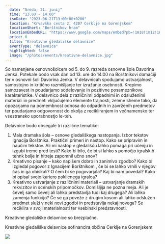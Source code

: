 ```yaml
---
  date: "Sreda, 21. junij"
  time: "13.00 - 14.00"
  isoDate: "2023-06-21T13:00:00+0200"
  location: "Krvavška cesta 2, 4207 Cerklje na Gorenjskem"
  locationShort: "Borštnikov hram"
  locationEmbedURL: "https://www.google.com/maps/embed?pb=!1m18!1m12!1m3!1d2758.8252509390463!2d14.486259476917823!3d46.25370167109801!2m3!1f0!2f0!3f0!3m2!1i1024!2i768!4f13.1!3m3!1m2!1s0x477ab5ad9a992d43%3A0xf5c3786d575e014e!2sKulturni%20hram%20Cerklje%20na%20Gorenjskem!5e0!3m2!1sen!2ssi!4v1685547234928!5m2!1sen!2ssi"
  price: 0
  title: "Kreativne gledališke delavnice"
  eventType: "delavnica"
  highlighted: false
  image: "/photos/events/kreativne-delavnice.jpg"
---
```


So namenjene osnovnošolcem od 5. do 9. razreda osnovne šole Davorina Jenka. Potekale bodo vsak dan od 13. ure do 14.00 na
Borštnikovi domačiji ter v osnovni šoli Davorina Jenka. V delavnicah spodujamo ustvarjalnost,
samostojno in kritično razmišljanje ter izražanje osebnosti. Krepimo samozavest in poudarjamo
sodelovanje in pozitivne posameznikove karakteristike. V delavnico dela z različnimi odpadnimi in
odsluženimi materiali in predmeti vključujemo elemente trajnosti, zelene sheme tako, da opozarjamo
na pomembnost odnosa do odpadnih in zavrženih predmetov ter poudarjamo odgovornost do
okolja z recikliranjem in večnamensko ter vsestransko uporabnostjo le-teh.

Delavnice bodo obsegale tri različne tematike:

1. Mala dramska šola – osnove gledališkega nastopanja. Izbor tekstov Ignacija Borštnika.
   Praktični primeri in nastop. Kako se pripravim in naučim tekstov. Ali mi nastop v gledališču
   lahko pomaga pri učenju in izgubi treme pred testi? Kako bi bilo, če bi si lahko s pomočjo
   igralskih tehnk bolje in hitreje zapomnil učno snov?
2. Kreativno pisanje – kako napišem dobro in zanimivo zgodbo? Kako bi izgledal pogovor z
   Ignacijem Borštnikom , če bi se lahko vrnili v njegov čas in ga obiskali? O čem bi se
   pogovarjala? Kaj bi nam povedal? Kako bi opisal svojo kariero poklicnega igralca?
3. Kreativno ustvarjanje z različnimi materiali – ustvarjanje dramskih rekvizitov in scenskih
   pripomočkov. Domišljija ne pozna meja. Ali je čevelj samo čevelj ali lahko predstavlja tudi kaj
   drugega? Ali lahko zamenja funkcijo? Če se ga poveže z drugim kosom ali lahko odslužen
   predmet služi v neki novi zgodbi in predstavlja nekaj novega? Se reciklira v svoji
   materialnosti ter vsebinski predstavnosti.

Kreativne gledališke delavnice so brezplačne.

Kreativne gledališke delavnice sofinancira občina Cerklje na Gorenjskem.

<img src="/photos/logo/cerklje-logo.png" />
